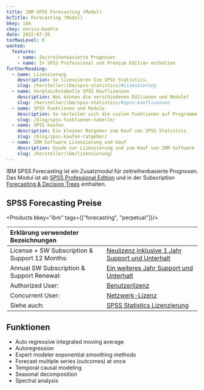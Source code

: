 ```yaml
---
title: IBM SPSS Forecasting (Modul)
bcTitle: Forecasting (Modul)
bkey: ibm
ckey: enrico-koehle
date: 2022-07-26
tocMaxLevel: 0
wanted:
  features:
    - name: Zeitreihenbasierte Prognosen
    - name: In SPSS Professional und Premium Edition enthalten
furtherReading:
  - name: Lizenzierung
    description: So lizenzieren Sie SPSS Statistics.
    slug: /hersteller/ibm/spss-statistics/#lizenzierung
  - name: Vergleichstabelle SPSS Kauflizenzen
    description: Was können die verschiedenen Editionen und Module?
    slug: /hersteller/ibm/spss-statistics/#spss-kauflizenzen
  - name: SPSS Funktionen und Module
    description: So verteilen sich die vielen Funktionen auf Programme und Module.
    slug: /blog/spss-funktionen-tabelle/
  - name: SPSS kaufen
    description: Ein kleiner Ratgeber zum Kauf von SPSS Statistics.
    slug: /blog/spss-kaufen-ratgeber/
  - name: IBM Software Lizenzierung und Kauf
    description: Guide zur Lizenzierung und zum Kauf von IBM Software
    slug: /hersteller/ibm/lizenzierung/
---
```


<Intro>

IBM SPSS Forecasting ist ein Zusatzmodul für zeitreihenbasierte Prognosen. Das Modul ist ab [SPSS Professional Edition](/hersteller/ibm/spss-statistics/professional/) und in der Subscription [Forecasting & Decision Trees](/hersteller/ibm/spss-statistics/forecasting-decision-trees/) enthalten.

</Intro>

<TOC />

## SPSS Forecasting Preise

<Products bkey="ibm" tags={["forecasting", "perpetual"]}/>

<Legend>

|Erklärung verwendeter Bezeichnungen|                                                                                                                     |
|:---------------------------------------------|:---------------------------------------------------------------------------------------------------------|
|License + SW Subscription & Support 12 Months:|[Neulizenz inklusive 1 Jahr Support und Unterhalt](/hersteller/ibm/spss-statistics/#support-und-unterhalt)|
|Annual SW Subscription & Support Renewal:     |[Ein weiteres Jahr Support und Unterhalt](/hersteller/ibm/spss-statistics/#support-und-unterhalt)         |
|Authorized User:                              |[Benutzerlizenz](/hersteller/ibm/spss-statistics/#authorized-user)                                        |
|Concurrent User:                              |[Netzwerk-Lizenz](/hersteller/ibm/spss-statistics/#concurrent-user)                                       |
|Siehe auch:                                   |[SPSS Statistics Lizenzierung](/hersteller/ibm/spss-statistics/#lizenzierung)                             |

</Legend>

## Funktionen

- Auto regressive integrated moving average
- Autoregression
- Expert modeler exponential smoothing methods
- Forecast multiple series (outcomes) at once
- Temporal causal modeling
- Seasonal decomposition
- Spectral analysis
